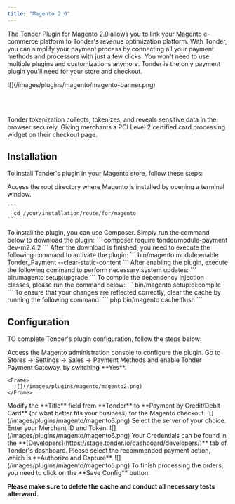 ```yaml
---
title: "Magento 2.0"
---
```


The Tonder Plugin for Magento 2.0 allows you to link your Magento e-commerce platform to Tonder's revenue optimization platform. With Tonder, you can simplify your payment process by connecting all your payment methods and processors with just a few clicks. You won't need to use multiple plugins and customizations anymore. Tonder is the only payment plugin you'll need for your store and checkout.

<Frame>
  ![](/images/plugins/magento/magento-banner.png)
</Frame>

<br></br>

<Info>Tonder tokenization collects, tokenizes, and reveals sensitive data in the browser securely. Giving merchants a PCI Level 2 certified card processing widget on their checkout page.</Info>

## Installation

To install Tonder's plugin in your Magento store, follow these steps:

<Steps>
  <Step title="Terminal Access">
    Access the root directory where Magento is installed by opening a terminal window.

    ```
      cd /your/installation/route/for/magento
    ```
  </Step>
  <Step title="Plugin Download">
    To install the plugin, you can use Composer. Simply run the command below to download the plugin:
    ```
      composer require tonder/module-payment dev-m2.4.2
    ```
  </Step>
  <Step title="Enable the Plugin">
    After the download is finished, you need to execute the following command to activate the plugin:
    ```
      bin/magento module:enable Tonder_Payment --clear-static-content
    ```
  </Step>
  <Step title="System Update">
    After enabling the plugin, execute the following command to perform necessary system updates:
    ```
      bin/magento setup:upgrade
    ```
  </Step>
  <Step title="Compile the dependency injection">
    To compile the dependency injection classes, please run the command below:
    ```
      bin/magento setup:di:compile
    ```
  </Step>
  <Step title="Cleaning the Cache">
    To ensure that your changes are reflected correctly, clear the cache by running the following command:
    ```
      php bin/magento cache:flush
    ```
  </Step>
</Steps>

## Configuration

TO complete Tonder's plugin configuration, follow the steps below:

<Steps>
  <Step title="Administration console">
    Access the Magento administration console to configure the plugin.
  </Step>
  <Step title="Tonder Payment Gateway">
    Go to Stores -> Settings -> Sales -> Payment Methods and enable Tonder Payment Gateway, by switching **Yes**.

    <Frame>
      ![](/images/plugins/magento/magento2.png)
    </Frame>
  </Step>
  <Step title="Change the Title">
    Modify the **Title** field from **Tonder** to **Payment by Credit/Debit Card** (or what better fits your business) for the Magento checkout.
    <Frame>
      ![](/images/plugins/magento/magento3.png)
    </Frame>
  </Step>
  <Step title="Choose a server">
    Select the server of your choice.
  </Step>
  <Step title="Add your Credentials">
    Enter your Merchant ID and Token.
    <Frame>
      ![](/images/plugins/magento/magento6.png)
    </Frame>
    <Note>Your Credentials can be found in the **[Developers](https://stage.tonder.io/dashboard/developers/)** tab of Tonder's dashboard.</Note>
  </Step>
  <Step title="Payment Action">
    Please select the recommended payment action, which is **Authorize and Capture**.
    <Frame>
      ![](/images/plugins/magento/magento5.png)
    </Frame>
  </Step>
  <Step title="Save your changes">
    To finish processing the orders, you need to click on the **Save Config** button.
  </Step>
</Steps>

<Tip>**Please make sure to delete the cache and conduct all necessary tests afterward.**</Tip>